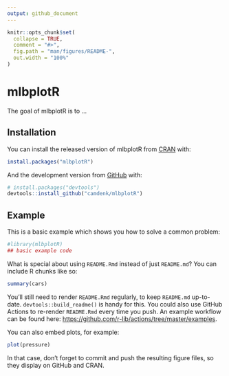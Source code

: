 ```yaml
---
output: github_document
---
```


<!-- README.md is generated from README.Rmd. Please edit that file -->

```r
knitr::opts_chunk$set(
  collapse = TRUE,
  comment = "#>",
  fig.path = "man/figures/README-",
  out.width = "100%"
)
```

# mlbplotR

<!-- badges: start -->
<!-- badges: end -->

The goal of mlbplotR is to ...

## Installation

You can install the released version of mlbplotR from [CRAN](https://CRAN.R-project.org) with:

``` r
install.packages("mlbplotR")
```

And the development version from [GitHub](https://github.com/) with:

``` r
# install.packages("devtools")
devtools::install_github("camdenk/mlbplotR")
```
## Example

This is a basic example which shows you how to solve a common problem:

```r
#library(mlbplotR)
## basic example code
```

What is special about using `README.Rmd` instead of just `README.md`? You can include R chunks like so:

```r
summary(cars)
```

You'll still need to render `README.Rmd` regularly, to keep `README.md` up-to-date. `devtools::build_readme()` is handy for this. You could also use GitHub Actions to re-render `README.Rmd` every time you push. An example workflow can be found here: <https://github.com/r-lib/actions/tree/master/examples>.

You can also embed plots, for example:

```r
plot(pressure)
```

In that case, don't forget to commit and push the resulting figure files, so they display on GitHub and CRAN.
